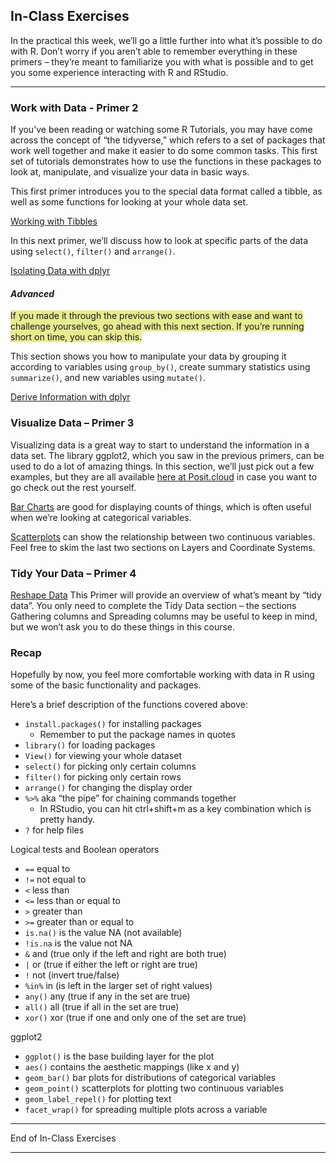 ## In-Class Exercises

In the practical this week, we'll go a little further into what it's possible to do with R. Don't worry if you aren't able to remember everything in these primers -- they're meant to familiarize you with what is possible and to get you some experience interacting with R and RStudio.

---

### Work with Data - Primer 2

If you've been reading or watching some R Tutorials, you may have come across the concept of "the tidyverse," which refers to a set of packages that work well together and make it easier to do some common tasks. This first set of tutorials demonstrates how to use the functions in these packages to look at, manipulate, and visualize your data in basic ways.

This first primer introduces you to the special data format called a tibble, as well as some functions for looking at your whole data set.

[Working with Tibbles](https://posit.cloud/learn/primers/2.1)

In this next primer, we'll discuss how to look at specific parts of the data using `select()`, `filter()` and `arrange()`.

[Isolating Data with dplyr](https://posit.cloud/learn/primers/2.2)

#### *Advanced*
<span style="background-color: #e7eb90">If you made it through the previous two sections with ease and want to challenge yourselves, go ahead with this next section. If you're running short on time, you can skip this.</span>

This section shows you how to manipulate your data by grouping it according to variables using `group_by()`, create summary statistics using `summarize()`, and new variables using `mutate()`. 

[Derive Information with dplyr](https://posit.cloud/learn/primers/2.3)

### Visualize Data -- Primer 3

Visualizing data is a great way to start to understand the information in a data set. The library ggplot2, which you saw in the previous primers, can be used to do a lot of amazing things. In this section, we'll just pick out a few examples, but they are all available [here at Posit.cloud](https://posit.cloud/learn/primers/3) in case you want to go check out the rest yourself.


[Bar Charts](https://posit.cloud/learn/primers/3.2) are good for displaying counts of things, which is often useful when we're looking at categorical variables.

[Scatterplots](https://posit.cloud/learn/primers/3.5) can show the relationship between two continuous variables. Feel free to skim the last two sections on Layers and Coordinate Systems.


### Tidy Your Data -- Primer 4

[Reshape Data](https://posit.cloud/learn/primers/4.1) This Primer will provide an overview of what's meant by "tidy data". You only need to complete the Tidy Data section -- the sections Gathering columns and Spreading columns may be useful to keep in mind, but we won't ask you to do these things in this course.

### Recap

Hopefully by now, you feel more comfortable working with data in R using some of the basic functionality and packages. 

Here's a brief description of the functions covered above:

  - `install.packages()` for installing packages
    - Remember to put the package names in quotes
  - `library()` for loading packages
  - `View()` for viewing your whole dataset
  - `select()` for picking only certain columns 
  - `filter()` for picking only certain rows
  - `arrange()` for changing the display order
  - `%>%` aka "the pipe" for chaining commands together
    - In RStudio, you can hit ctrl+shift+m as a key combination which is pretty handy. 
  - `?` for help files
  
Logical tests and Boolean operators

  - `==` equal to
  - `!=` not equal to
  - `<` less than
  - `<=` less than or equal to
  - `>` greater than
  - `>=` greater than or equal to
  - `is.na()` is the value NA (not available)
  - `!is.na` is the value not NA 
  - `&` and (true only if the left and right are both true)
  - `|` or (true if either the left or right are true)
  - `!` not (invert true/false)
  - `%in%` in (is left in the larger set of right values)
  - `any()` any (true if any in the set are true)
  - `all()` all (true if all in the set are true)
  - `xor()` xor (true if one and only one of the set are true)

ggplot2 

  - `ggplot()` is the base building layer for the plot
  - `aes()` contains the aesthetic mappings (like x and y)
  - `geom_bar()` bar plots for distributions of categorical variables
  - `geom_point()` scatterplots for plotting two continuous variables
  - `geom_label_repel()` for plotting text
  - `facet_wrap()` for spreading multiple plots across a variable
  


---

End of In-Class Exercises

---